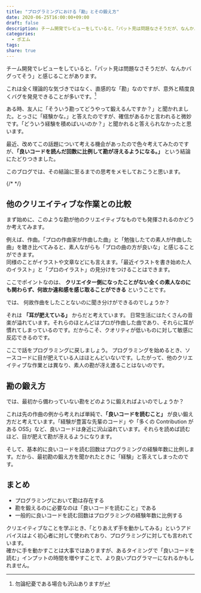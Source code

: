 ```yaml
---
title: "プログラミングにおける「勘」とその鍛え方"
date: 2020-06-25T16:00:00+09:00
draft: false
description: チーム開発でレビューをしていると、「パット見は問題なさそうだが、なんかバグってそう」と感じ取ることがある。この勘を鍛えるには「良いコードを読む」ことが重要だと考えている。
categories:
  - ポエム
tags:
share: true
---
```


チーム開発でレビューをしていると、「パット見は問題なさそうだが、なんかバグってそう」と感じることがあります。

これは全く理論的な気づきではなく、直感的な「勘」なのですが、意外と精度良くバグを発見できることが多いです。[^1]

[^1]: 勿論杞憂である場合も沢山ありますが

ある時、友人に「そういう勘ってどうやって鍛えるんですか？」と聞かれました。とっさに「経験かな。」と答えたのですが、確信があるかと言われると微妙です。「どういう経験を積めばいいのか？」と聞かれると答えられなかったと思います。

最近、改めてこの話題について考える機会があったので色々考えてみたのですが、**「良いコードを読んだ回数に比例して勘が冴えるようになる。」** という結論にたどりつきました。

このブログでは、その結論に至るまでの思考をメモしておこうと思います。

{/* <!--more--> */}

## 他のクリエイティブな作業との比較

まず始めに、このような勘が他のクリエイティブなものでも発揮されるのかどうか考えてみます。

例えば、作曲。「プロの作曲家が作曲した曲」と「勉強したての素人が作曲した曲」を聴き比べてみると、素人ながらも「プロの曲の方が良いな」と感じることができます。  
同様のことがイラストや文章などにも言えます。「最近イラストを書き始めた人のイラスト」と「プロのイラスト」の見分けをつけることはできます。

ここでポイントなのは、 **クリエイター側になったことがない全くの素人なのにも関わらず、何故か違和感を感じ取ることができる** ということです。

では、 何故作曲をしたことないのに聞き分けができるのでしょうか？

それは **「耳が肥えている」** からだと考えています。
日常生活にはたくさんの音楽が溢れています。それらのほとんどはプロが作曲した曲であり、それらに耳が慣れてしまっているのです。だからこそ、クオリティが低いものに対して敏感に反応できるのです。

ここで話をプログラミングに戻しましょう。
プログラミングを始めるとき、ソースコードに目が肥えている人はほとんどいないです。したがって、他のクリエイティブな作業とは異なり、素人の勘が冴え渡ることはないのです。

## 勘の鍛え方

では、最初から備わっていない勘をどのように鍛えればよいのでしょうか？

これは先の作曲の例から考えれば単純で、**「良いコードを読むこと」** が良い鍛え方だと考えています。「経験が豊富な先輩のコード」や「多くの Contribution がある OSS」など、良いコードは身近に沢山溢れています。それらを読めば読むほど、目が肥えて勘が冴えるようになります。

そして、基本的に良いコードを読む回数はプログラミングの経験年数に比例します。だから、最初勘の鍛え方を聞かれたときに「経験」と答えてしまったのです。

## まとめ

- プログラミングにおいて勘は存在する
- 勘を鍛えるのに必要なのは「良いコードを読むこと」である
- 一般的に良いコードを読む回数はプログラミングの経験年数に比例する

クリエイティブなことを学ぶとき、「とりあえず手を動かしてみる」というアドバイスはよく初心者に対して使われており、プログラミングに対しても言われています。  
確かに手を動かすことは大事ではありますが、あるタイミングで「良いコードを読む」インプットの時間を増やすことで、より良いプログラマーになれるかもしれません。
